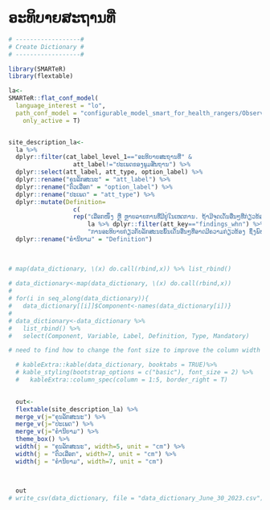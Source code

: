 # ອະທິບາຍສະຖານທີ່ {.unnumbered}

```r

# ------------------#
# Create Dictionary #
# ------------------#

library(SMARTeR)
library(flextable)

la<-
SMARTeR::flat_conf_model(
  language_interest = "lo",
  path_conf_model = "configurable_model_smart_for_health_rangers/Observations_Specimens_Final_conf_model_smart_for_health_rangers.xml",
    only_active = T)


site_description_la<-  
  la %>% 
  dplyr::filter(cat_label_level_1=="ອະທິບາຍສະຖານທີ່" &
                  att_label!="ປະເພດຂອງພູມສັນຖານ") %>% 
  dplyr::select(att_label, att_type, option_label) %>% 
  dplyr::rename("ຄຸນລັກສະນະ" = "att_label") %>% 
  dplyr::rename("ຕົວເລືອກ" = "option_label") %>% 
  dplyr::rename("ປະເພດ" = "att_type") %>% 
  dplyr::mutate(Definition=
                  c(
                  rep("ເລືອກໜຶ່ງ ຫຼື ຫຼາຍລາຍການທີ່ມີຢູ່ໃນເຫດການ. ຖ້າມີຈຸດເດັ່ນອື່ນໆທີ່ກ່ຽວຂ້ອງກັບເຫດການທີ່ບໍ່ມີໃນຕົວເລືອກ ທີ່ອາດພົບ ມີພະຍາດ ຫຼື ສົ່ງຜົນເຮັດໃຫ້ເສຍຊີວິດ, ທ່ານສາມາດເລືອກ 'ການຄົ້ນພົບອື່ນໆ' ແລະ ບ່ອນຕື່ມຂໍ້ມູນຈະປະກົດຂຶ້ນເພື່ອໃຫ້ຂຽນຄໍາອະທິບາຍ", 
                      la %>% dplyr::filter(att_key=="findings_whn") %>% nrow()),
                      "ການອະທິບາຍ​ກ່ຽວ​ກັບ​ລັກ​ສະ​ນະພົ້ນເດັ່ນອື່ນໆ​ທີ່ອາດມີຄວາມກ່ຽວຂ້ອງ ຊຶ່ງພົບເຫັນຢູ່ບໍລິເວນພື້ນທີ່ພົບເຫດການ  ທີ່​ສາ​ມາດ​ເກີດ​ຜົນ​ກະ​ທົບທາງ​ລະ​ບາດ​ວິທະຍາ")) %>% 
  dplyr::rename("ຄໍານິຍາມ" = "Definition")  

    
        
# map(data_dictionary, \(x) do.call(rbind,x)) %>% list_rbind()
    
# data_dictionary<-map(data_dictionary, \(x) do.call(rbind,x)) 
# 
# for(i in seq_along(data_dictionary)){
#   data_dictionary[[i]]$Component<-names(data_dictionary[i])}
# 
# data_dictionary<-data_dictionary %>% 
#   list_rbind() %>% 
#   select(Component, Variable, Label, Definition, Type, Mandatory)

# need to find how to change the font size to improve the column width

  # kableExtra::kable(data_dictionary, booktabs = TRUE)%>%
  # kable_styling(bootstrap_options = c("basic"), font_size = 2) %>% 
  #   kableExtra::column_spec(column = 1:5, border_right = T) 

  
  out<-  
  flextable(site_description_la) %>% 
  merge_v(j="ຄຸນລັກສະນະ") %>% 
  merge_v(j="ປະເພດ") %>% 
  merge_v(j="ຄໍານິຍາມ") %>% 
  theme_box() %>% 
  width(j = "ຄຸນລັກສະນະ", width=5, unit = "cm") %>% 
  width(j = "ຕົວເລືອກ", width=7, unit = "cm") %>% 
  width(j = "ຄໍານິຍາມ", width=7, unit = "cm")
  
  

  out
# write_csv(data_dictionary, file = "data_dictionary_June_30_2023.csv")

```

